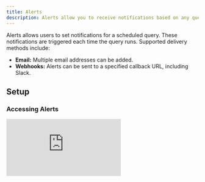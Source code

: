 ```yaml
---
title: Alerts
description: Alerts allow you to receive notifications based on any query
---
```


Alerts allows users to set notifications for a scheduled query. These notifications are triggered each time the query runs. Supported delivery methods include:

- **Email:** Multiple email addresses can be added.
- **Webhooks:** Alerts can be sent to a specified callback URL, including Slack.

## Setup

### Accessing Alerts

<div
  style={{
    position: "relative",
    paddingBottom: "calc(61.25000000000001% + 41px)",
    height: 0
  }}
>
  <iframe
    src="https://demo.arcade.software/6IfAf55RjoFQ5OCax9Zj?embed"
    frameBorder={0}
    loading="lazy"
    webkitallowfullscreen=""
    mozallowfullscreen=""
    allowFullScreen=""
    style={{
      position: "absolute",
      top: 0,
      left: 0,
      width: "100%",
      height: "100%",
      colorScheme: "light"
    }}
  />
</div>

To use Alerts, follow these steps:

1. Open a saved query that you own.
2. Click the "Schedule" button.
3. Configure the query schedule.
4. Activate the Alerts option.
5. Configure the alert delivery method.
6. Save the schedule.
7. Every time the query runs, the alert will be triggered. 


### Alert Timing

Alerts are triggered after query execution. Delays may occur due to factors like query complexity or system queues. Note that retry mechanisms for failed deliveries are not yet implemented. 

<Warning>Alerts are not recommended for time-sensitive or critical applications at this stage.</Warning>



## Alert Content

### Email Alerts

Email alerts include screenshots of the visualizations you have defined. If you have defined no visualizations, we include a screenshot of the query results by default. Here's an example:

![Default email alert](/query-app/web-app/images/alerts/email_table.png)

If you have defined a visualization, we will include it instead of the table, like this:

![Email Alert with visualization](/query-app/web-app/images/alerts/email_viz.png)


If your query contains multiple visualizations, or table visualizations (outside the default "Query results" table), they will all be included, such as here:

![Email Alert with multiple visualizations](/query-app/web-app/images/alerts/email_complex.png)

### Webhook Alerts

Webhook alerts adhere to the following schema:

```jsx
{
  message: string,
  query_result: {
    execution_id: string;
    query_id: number;
    state: string;
    submitted_at: string;
    expires_at: string;
    execution_started_at: string;
    execution_ended_at: string;
    result: {
      data_uri: string;
      metadata: {
        column_names: string[];
        result_set_bytes: number;
        total_row_count: number;
        datapoint_count: number;
        pending_time_millis: number;
        execution_time_millis: number;
      };
    };
  },
  visualizations: [
    {
      title: string;
      image_url: string;
    }
  ]
}
```

Here is an example corresponding to the last email example shared earlier:

```
{
  "message": "Query ETH SMA alert was submitted for execution at Wed, 13 Dec 2023 13:42:40 GMT by your query schedule and it was successfully executed with a non empty result.\nYou can check its latest result here: https://dune.com/queries/3137182?utm_source=webhook&utm_campaign=alerts",
  "query_result": {
    "execution_id": "01HHHPMKG6NBY0B04A36TS3AQH",
    "query_id": 3137182,
    "state": "QUERY_STATE_COMPLETED",
    "submitted_at": "2023-12-13T13:42:40Z",
    "expires_at": "2024-03-12T13:42:48Z",
    "execution_started_at": "2023-12-13T13:42:40Z",
    "execution_ended_at": "2023-12-13T13:42:48Z",
    "result": {
      "data_uri": "https://api.dune.com/api-referencev1/execution/01HHHPMKG6NBY0B04A36TS3AQH/results",
      "metadata": {
        "column_names": [
          "day",
          "avg_price",
          "sma_20",
          "sma_50",
          "sma_100",
          "sma_200"
        ],
        "result_set_bytes": 10710,
        "total_row_count": 91,
        "datapoint_count": 546,
        "pending_time_millis": 13,
        "execution_time_millis": 8038
      }
    }
  },
  "visualizations": [
    {
      "title": "SMA",
      "image_url": "https://prod-dune-media.s3.eu-west-1.amazonaws.com/screenshots/3137182/01HHHPMKG6NBY0B04A36TS3AQH/5232261.png"
    },
    {
      "title": "Counter",
      "image_url": "https://prod-dune-media.s3.eu-west-1.amazonaws.com/screenshots/3137182/01HHHPMKG6NBY0B04A36TS3AQH/5451006.png"
    },
    {
      "title": "Last days of data",
      "image_url": "https://prod-dune-media.s3.eu-west-1.amazonaws.com/screenshots/3137182/01HHHPMKG6NBY0B04A36TS3AQH/5451008.png"
    }
  ]
}
```

Validation of the webhook format can be done at [Webhook.site](https://webhook.site/). You can easily test it out by triggering manual deliveries by clicking the Manual trigger link below the URL field.

## Integration with Third-Party Apps

### Slack Support

The webhook alert type supports posting directly to Slack. Users should:

1. Create a [Slack app](https://api.slack.com/apps) and activate "Incoming Webhooks."
2. Paste the Slack hook URL into the Alert configuration. 
3. The help text below the field should indicate that a Slack URL has been detected:

![Slack Setup](/query-app/web-app/images/alerts/slack_setup.png)

Once saved, you will start receiving messages on Slack. Here is an example of how it looks:

![Slack message](/query-app/web-app/images/alerts/slack_hook.png)

### Zapier Integration

[Zapier](https://zapier.com/) is a third party solution that supports building integrations betwen different software solutions without writing any code. With it you can build advanced workflows that relay data between Dune and your favorite work tools.

We currently offer an experimental [Zapier app](https://zapier.com/developer/public-invite/194504/2174c6b998748b657f28dab4097f3e80/) to support connecting Dune with thousands of other tools via Zapier. 

To set it up, follow these steps:

1. Accept the invite to use our private Zapier app via [this link](https://zapier.com/developer/public-invite/194504/2174c6b998748b657f28dab4097f3e80/).
2. Create a new zap, with a [Webhook trigger](https://zapier.com/apps/webhook/integrations).
3. Copy the webhook URL provided by Zapier's Webhook trigger, and paste it in the Dune webhook URL field.
4. Now, on Zapier you can click Test to test that the webhook works.
5. Trigger a manual hook request from the Alerts configuration form to test it out, and it should show up on Zapier.
    1. If you want to relay screenshots to other tools, the screenshots will be in the payload.
    2. If you want to relay query results, the Dune Zapier App includes an action to fetch a query's latest results by query id, which will allow you to easily fetch query results.

This is where you can trigger manual hook deliveries:

![Manual hook](/query-app/web-app/images/alerts/manual_hook.png)

Your setup on Zapier should look something like this:

![Zapier zap](/query-app/web-app/images/alerts/zapier_example.png)

## Known Issues and Solutions

1. **Manual Alert Triggering:** Currently, manual triggering is only available for webhooks.

    1. We're planning to add it to Email and Slack. In the meantime, you can set your query on a 15-minute schedule for quicker testing.

2. **No results in webhook:** Instead of including query results in the callback, the webhook payload includes a URL to fetch the query's results in case you need to action on them.

    1. We do not include datapoints in the hook callback in order to prevent unwanted credit spend on data exports.
    2. We're open to feedback on changing this behavior. If you have thoughts, let us know.

## Feedback

Feedback can be provided through the Alerts Beta Telegram channel.

[Join the channel](https://t.me/+bt5J1QlJ3_FhMDU0)

## Acknowledgement

Thank you to everyone that participated in our beta testing program. Your feedback has been essential for improving this feature.

---
